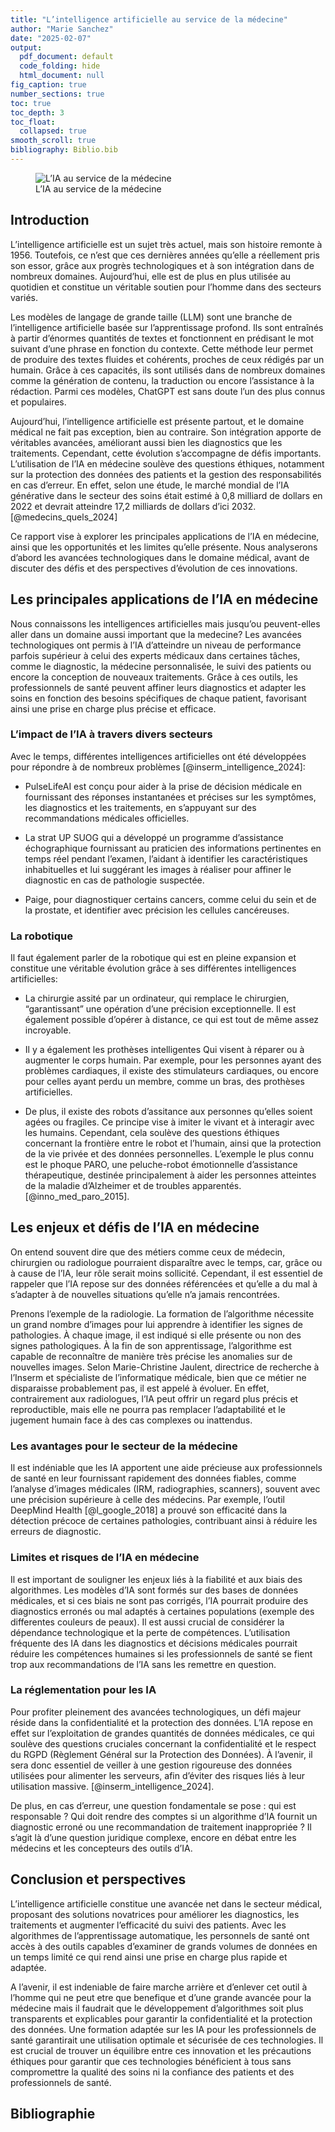 ```yaml
---
title: "L’intelligence artificielle au service de la médecine"
author: "Marie Sanchez"
date: "2025-02-07"
output:
  pdf_document: default
  code_folding: hide
  html_document: null
fig_caption: true
number_sections: true
toc: true
toc_depth: 3
toc_float:
  collapsed: true
smooth_scroll: true
bibliography: Biblio.bib
---
```


![L’IA au service de la médecine](image.jpg)

## Introduction

L’intelligence artificielle est un sujet très actuel, mais son histoire remonte à 1956. Toutefois, ce n’est que ces dernières années qu’elle a réellement pris son essor, grâce aux progrès technologiques et à son intégration dans de nombreux domaines. Aujourd’hui, elle est de plus en plus utilisée au quotidien et constitue un véritable soutien pour l’homme dans des secteurs variés.

Les modèles de langage de grande taille (LLM) sont une branche de l’intelligence artificielle basée sur l’apprentissage profond. Ils sont entraînés à partir d’énormes quantités de textes et fonctionnent en prédisant le mot suivant d’une phrase en fonction du contexte. Cette méthode leur permet de produire des textes fluides et cohérents, proches de ceux rédigés par un humain. Grâce à ces capacités, ils sont utilisés dans de nombreux domaines comme la génération de contenu, la traduction ou encore l’assistance à la rédaction. Parmi ces modèles, ChatGPT est sans doute l’un des plus connus et populaires.

Aujourd’hui, l’intelligence artificielle est présente partout, et le domaine médical ne fait pas exception, bien au contraire. Son intégration apporte de véritables avancées, améliorant aussi bien les diagnostics que les traitements. Cependant, cette évolution s’accompagne de défis importants. L’utilisation de l’IA en médecine soulève des questions éthiques, notamment sur la protection des données des patients et la gestion des responsabilités en cas d’erreur.
En effet, selon une étude, le marché mondial de l'IA générative dans le secteur des soins était estimé à 0,8 milliard de dollars en 2022 et devrait atteindre 17,2 milliards de dollars d'ici 2032. [@medecins_quels_2024]

Ce rapport vise à explorer les principales applications de l’IA en médecine, ainsi que les opportunités et les limites qu’elle présente. Nous analyserons d’abord les avancées technologiques dans le domaine médical, avant de discuter des défis et des perspectives d’évolution de ces innovations.



## Les principales applications de l’IA en médecine

Nous connaissons les intelligences artificielles mais jusqu'ou peuvent-elles aller dans un domaine aussi important que la medecine? 
Les avancées technologiques ont permis à l’IA d’atteindre un niveau de performance parfois supérieur à celui des experts médicaux dans certaines tâches, comme le diagnostic, la médecine personnalisée, le suivi des patients ou encore la conception de nouveaux traitements. Grâce à ces outils, les professionnels de santé peuvent affiner leurs diagnostics et adapter les soins en fonction des besoins spécifiques de chaque patient, favorisant ainsi une prise en charge plus précise et efficace.


### L'impact de l'IA à travers divers secteurs

Avec le temps, différentes intelligences artificielles ont été développées pour répondre à de nombreux problèmes [@inserm_intelligence_2024]: 

- PulseLifeAI est conçu pour aider à la prise de décision médicale en fournissant des réponses instantanées et précises sur les symptômes, les diagnostics et les traitements, en s’appuyant sur des recommandations médicales officielles.

- La strat UP SUOG qui a développé un programme d’assistance échographique fournissant au praticien des informations pertinentes en temps réel pendant l’examen, l’aidant à identifier les caractéristiques inhabituelles et lui suggérant les images à réaliser pour affiner le diagnostic en cas de pathologie suspectée.

- Paige, pour diagnostiquer certains cancers, comme celui du sein et de la prostate, et identifier avec précision les cellules cancéreuses.


### La robotique 

Il faut également parler de la robotique qui est en pleine expansion et constitue une véritable évolution grâce à ses différentes intelligences artificielles:

- La chirurgie assité par un ordinateur, qui remplace le chirurgien, "garantissant" une opération d'une précision exceptionnelle. Il est également possible d'opérer à distance, ce qui est tout de même assez incroyable.

- Il y a également les prothèses intelligentes Qui visent à réparer ou à augmenter le corps humain. Par exemple, pour les personnes ayant des problèmes cardiaques, il existe des stimulateurs cardiaques, ou encore pour celles ayant perdu un membre, comme un bras, des prothèses artificielles.

- De plus, il existe des robots d'assitance aux personnes qu'elles soient agées ou fragiles. Ce principe vise à imiter le vivant et à interagir avec les humains. Cependant, cela soulève des questions éthiques concernant la frontière entre le robot et l’humain, ainsi que la protection de la vie privée et des données personnelles. L'exemple le plus connu est le phoque PARO, une peluche-robot émotionnelle d’assistance thérapeutique, destinée principalement à aider les personnes atteintes de la maladie d'Alzheimer et de troubles apparentés. [@inno_med_paro_2015].



## Les enjeux et défis de l’IA en médecine

On entend souvent dire que des métiers comme ceux de médecin, chirurgien ou radiologue pourraient disparaître avec le temps, car, grâce ou à cause de l’IA, leur rôle serait moins sollicité. Cependant, il est essentiel de rappeler que l’IA repose sur des données référencées et qu’elle a du mal à s’adapter à de nouvelles situations qu’elle n’a jamais rencontrées.

Prenons l’exemple de la radiologie. La formation de l’algorithme nécessite un grand nombre d'images pour lui apprendre à identifier les signes de pathologies. À chaque image, il est indiqué si elle présente ou non des signes pathologiques. À la fin de son apprentissage, l’algorithme est capable de reconnaître de manière très précise les anomalies sur de nouvelles images. Selon Marie-Christine Jaulent, directrice de recherche à l'Inserm et spécialiste de l’informatique médicale, bien que ce métier ne disparaisse probablement pas, il est appelé à évoluer. En effet, contrairement aux radiologues, l’IA peut offrir un regard plus précis et reproductible, mais elle ne pourra pas remplacer l’adaptabilité et le jugement humain face à des cas complexes ou inattendus.


### Les avantages pour le secteur de la médecine

Il est indéniable que les IA apportent une aide précieuse aux professionnels de santé en leur fournissant rapidement des données fiables, comme l’analyse d'images médicales (IRM, radiographies, scanners), souvent avec une précision supérieure à celle des médecins. Par exemple, l’outil DeepMind Health [@l_google_2018] a prouvé son efficacité dans la détection précoce de certaines pathologies, contribuant ainsi à réduire les erreurs de diagnostic.


### Limites et risques de l’IA en médecine

Il est important de souligner les enjeux liés à la fiabilité et aux biais des algorithmes. Les modèles d’IA sont formés sur des bases de données médicales, et si ces biais ne sont pas corrigés, l'IA pourrait produire des diagnostics erronés ou mal adaptés à certaines populations (exemple des differentes couleurs de peaux).
Il est aussi crucial de considérer la dépendance technologique et la perte de compétences. L’utilisation fréquente des IA dans les diagnostics et décisions médicales pourrait réduire les compétences humaines si les professionnels de santé se fient trop aux recommandations de l’IA sans les remettre en question.


### La réglementation pour les IA

Pour profiter pleinement des avancées technologiques, un défi majeur réside dans la confidentialité et la protection des données. L’IA repose en effet sur l'exploitation de grandes quantités de données médicales, ce qui soulève des questions cruciales concernant la confidentialité et le respect du RGPD (Règlement Général sur la Protection des Données). À l’avenir, il sera donc essentiel de veiller à une gestion rigoureuse des données utilisées pour alimenter les serveurs, afin d’éviter des risques liés à leur utilisation massive. [@inserm_intelligence_2024].

De plus, en cas d’erreur, une question fondamentale se pose : qui est responsable ? Qui doit rendre des comptes si un algorithme d’IA fournit un diagnostic erroné ou une recommandation de traitement inappropriée ? Il s’agit là d’une question juridique complexe, encore en débat entre les médecins et les concepteurs des outils d’IA.


## Conclusion et perspectives

L'intelligence artificielle constitue une avancée net dans le secteur médical, proposant des solutions novatrices pour améliorer les diagnostics, les traitements et augmenter l'efficacité du suivi des patients. Avec les algorithmes de l'apprentissage automatique, les personnels de santé ont accès à des outils capables d'examiner de grands volumes de données en un temps limité ce qui rend ainsi une prise en charge plus rapide et adaptée.

A l'avenir, il est indeniable de faire marche arrière et d'enlever cet outil à l'homme qui ne peut etre que benefique et d'une grande avancée pour la médecine mais il faudrait que le développement d’algorithmes soit plus transparents et explicables pour garantir la confidentialité et la protection des données. Une formation adaptée sur les IA pour les professionnels de santé garantirait une utilisation optimale et sécurisée de ces technologies.
Il est crucial de trouver un équilibre entre ces innovation et les précautions éthiques pour garantir que ces technologies bénéficient à tous sans compromettre la qualité des soins ni la confiance des patients et des professionnels de santé.



## Bibliographie
